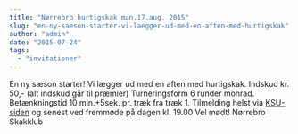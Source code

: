 ```yaml
---
title: "Nørrebro hurtigskak man.17.aug. 2015"
slug: "en-ny-saeson-starter-vi-laegger-ud-med-en-aften-med-hurtigskak"
author: "admin"
date: "2015-07-24"
tags: 
  - "invitationer"
---
```


En ny sæson starter! Vi lægger ud med en aften med hurtigskak. Indskud kr. 50,- (alt indskud går til præmier) Turneringsform 6 runder monrad. Betænkningstid 10 min.+5sek. pr. træk fra træk 1. Tilmelding helst via [KSU-siden](http://ksu.dk/kalender/dotnet/viskalender.aspx?id=1489) og senest ved fremmøde på dagen kl. 19.00 Vel mødt! Nørrebro Skakklub
